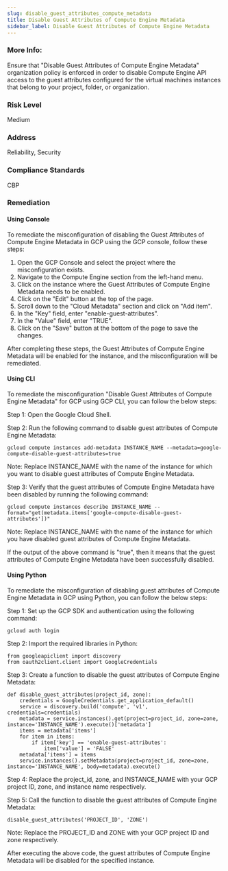 ```yaml
---
slug: disable_guest_attributes_compute_metadata
title: Disable Guest Attributes of Compute Engine Metadata
sidebar_label: Disable Guest Attributes of Compute Engine Metadata
---
```


### More Info:

Ensure that "Disable Guest Attributes of Compute Engine Metadata" organization policy is enforced in order to disable Compute Engine API access to the guest attributes configured for the virtual machines instances that belong to your project, folder, or organization.

### Risk Level

Medium

### Address

Reliability, Security

### Compliance Standards

CBP
### Remediation

#### Using Console

To remediate the misconfiguration of disabling the Guest Attributes of Compute Engine Metadata in GCP using the GCP console, follow these steps:

1. Open the GCP Console and select the project where the misconfiguration exists.
2. Navigate to the Compute Engine section from the left-hand menu.
3. Click on the instance where the Guest Attributes of Compute Engine Metadata needs to be enabled.
4. Click on the "Edit" button at the top of the page.
5. Scroll down to the "Cloud Metadata" section and click on "Add item".
6. In the "Key" field, enter "enable-guest-attributes".
7. In the "Value" field, enter "TRUE".
8. Click on the "Save" button at the bottom of the page to save the changes.

After completing these steps, the Guest Attributes of Compute Engine Metadata will be enabled for the instance, and the misconfiguration will be remediated.

#### Using CLI

To remediate the misconfiguration "Disable Guest Attributes of Compute Engine Metadata" for GCP using GCP CLI, you can follow the below steps:

Step 1: Open the Google Cloud Shell.

Step 2: Run the following command to disable guest attributes of Compute Engine Metadata:

```
gcloud compute instances add-metadata INSTANCE_NAME --metadata=google-compute-disable-guest-attributes=true
```

Note: Replace INSTANCE_NAME with the name of the instance for which you want to disable guest attributes of Compute Engine Metadata.

Step 3: Verify that the guest attributes of Compute Engine Metadata have been disabled by running the following command:

```
gcloud compute instances describe INSTANCE_NAME --format="get(metadata.items['google-compute-disable-guest-attributes'])"
```

Note: Replace INSTANCE_NAME with the name of the instance for which you have disabled guest attributes of Compute Engine Metadata.

If the output of the above command is "true", then it means that the guest attributes of Compute Engine Metadata have been successfully disabled.

#### Using Python

To remediate the misconfiguration of disabling guest attributes of Compute Engine Metadata in GCP using Python, you can follow the below steps:

Step 1: Set up the GCP SDK and authentication using the following command:

```
gcloud auth login
```

Step 2: Import the required libraries in Python:

```
from googleapiclient import discovery
from oauth2client.client import GoogleCredentials
```

Step 3: Create a function to disable the guest attributes of Compute Engine Metadata:

```
def disable_guest_attributes(project_id, zone):
    credentials = GoogleCredentials.get_application_default()
    service = discovery.build('compute', 'v1', credentials=credentials)
    metadata = service.instances().get(project=project_id, zone=zone, instance='INSTANCE_NAME').execute()['metadata']
    items = metadata['items']
    for item in items:
        if item['key'] == 'enable-guest-attributes':
            item['value'] = 'FALSE'
    metadata['items'] = items
    service.instances().setMetadata(project=project_id, zone=zone, instance='INSTANCE_NAME', body=metadata).execute()
```

Step 4: Replace the project_id, zone, and INSTANCE_NAME with your GCP project ID, zone, and instance name respectively.

Step 5: Call the function to disable the guest attributes of Compute Engine Metadata:

```
disable_guest_attributes('PROJECT_ID', 'ZONE')
```

Note: Replace the PROJECT_ID and ZONE with your GCP project ID and zone respectively.

After executing the above code, the guest attributes of Compute Engine Metadata will be disabled for the specified instance.



